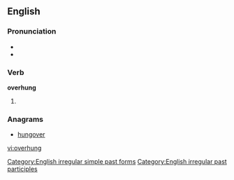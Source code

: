 ==English==

===Pronunciation===
*{{IPA|/'overhʌɳ/}}
*{{audio|en-us-overhung.ogg|Audio (US)}}

===Verb===
'''overhung'''
# {{past of|overhang}}

[[Category:English irregular simple past forms]]
[[Category:English irregular past participles]]

===Anagrams===
*[[hungover]]
[[vi:overhung]]